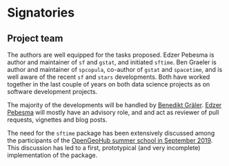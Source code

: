 # Signatories
<!-- 
This section provides the ISC with a view of the support received from the community for a proposal. Acceptance isn't predicated on popularity but community acceptance is important.  Willingness to accept outside input is also a good marker for project delivery. 

An optional section would be for R-Core signatories where changes to R are proposed.
-->

## Project team
<!-- 
Who are the people responsible for actually delivering the project if the proposal gets accepted and are already signed up and rearing to go?
-->

The authors are well equipped for the tasks proposed. Edzer Pebesma is author and maintainer of `sf` and `gstat`, and initiated `sftime`. Ben Graeler is author and maintainer of `spcopula`, co-author of `gstat` and `spacetime`, and is well aware of the recent `sf` and `stars` developments. Both have worked together in the last couple of years on both data science projects as on software development projects.

The majority of the developments will be handled by [Benedikt Gräler](https://github.com/bengraeler).
[Edzer Pebesma](https://github.com/edzer) will mostly have an
advisory role, and and act as reviewer of pull requests, vignettes
and blog posts.

<!--
## Contributors


Who are the people who have actively helped with this proposal but won't necessarily be on the core project team later?
-->


<!-- 
## Consulted

Who has been given the opportunity to provide feedback on the proposal? This should include any R Consortium & ISC members who the proposal has been discussed with.
-->

The need for the `sftime` package has been extensively discussed among the participants of the [OpenGeoHub summer school in September 2019](https://opengeohub.org/summer_school_2019). This discussion has led to a first, prototypical (and very incomplete) implementation of the package.

